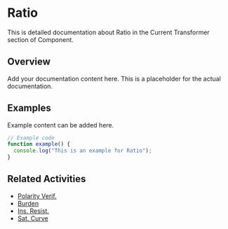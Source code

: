 # Ratio

This is detailed documentation about Ratio in the Current Transformer section of Component.

## Overview

Add your documentation content here. This is a placeholder for the actual documentation.

## Examples

Example content can be added here.

```typescript
// Example code
function example() {
  console.log("This is an example for Ratio");
}
```

## Related Activities

- [Polarity Verif.](/docs/component/current-transformer/polarity-verif)
- [Burden](/docs/component/current-transformer/burden)
- [Ins. Resist.](/docs/component/current-transformer/ins-resist)
- [Sat. Curve](/docs/component/current-transformer/sat-curve)
